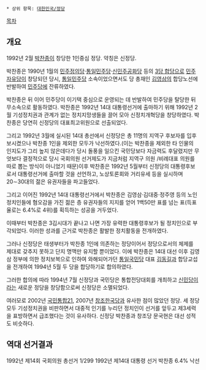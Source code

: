  * 상위 항목: [[대한민국/정당]]

[[목차]]

== 개요 ==
1992년 2월 [[박찬종]]이 창당한 1인중심 정당. 약칭은 신정당.

박찬종은 1990년 1월의 [[민주정의당]]·[[통일민주당]]·[[신민주공화당]] 등의 [[3당 합당]]으로 [[민주자유당]]이 창당되던 당시, [[통일민주당]] 소속이었으면서도 당 총재인 [[김영삼]]의 합당노선에 반발하여 [[꼬마민주당|민주당]]에 잔류하였다.

박찬종은 뒤 이어 민주당이 이기택 중심으로 운영되는 데 반발하여 민주당을 탈당한 뒤 무소속으로 활동하였다. 박찬종은 1992년 14대 대통령선거에 출마하기 위해 1992년 2월 기성정치권과 관계가 없는 정치지망생들을 끌어 모아 신정치개혁당을 창당하였다. 박찬종은 당연히 신정당의 대표최고위원으로 선출되었다.

그리고 1992년 3월에 실시된 14대 총선에서 신정당은 총 11명의 지역구 후보자를 입후보시켰으나 박찬종 1인을 제외한 모두가 낙선하였다.(이는 박찬종을 제외한 타 인물의 인지도가 그리 높지 않은데다가 당시 돌풍을 일으킨 국민당보다 자금력도 후달렸지만 무엇보다 결정적으로 당시 국회의원 선거제도가 지금처럼 지역구 의원 /비례대표 의원를 따로 뽑는 방식이 아니었기 때문)이후 박찬종은 1992년 5월부터 신정당의 대통령후보로서 대통령선거에 출마할 것을 선언하고, 노상토론회와 거리유세 등을 실시하며 20∼30대의 젊은 유권자들을 파고들었다.

그리고 이어진 1992년 14대 대통령선거에서 박찬종은 김영삼·김대중·정주영 등의 노인정치인들에 혐오감을 가진 젊은 층 유권자들의 지지를 얻어 1백50만 표를 넘는 표(득표율로는 6.4%로 4위)를 획득하는 성공을 거두었다.

이때부터 박찬종은 3김시대가 끝나고 나면 가장 유력한 대통령후보가 될 정치인으로 부각되었다. 이러한 성과를 근거로 박찬종은 활발한 정치활동을 전개하였다.

그러나 신정당은 태생부터가 박찬종 1인에 의존하는 정당이어서 정당으로서의 체제를 제대로 갖추지 못하고 단지 명맥만 유지할 뿐이었다. 이에 박찬종은 14대 대선 이후 김영삼 정부에 의한 정치보복으로 인하여 와해되어가던 [[통일국민당]] 대표 [[김동길]]과 합당교섭을 전개하여 1994년 5월 두 당을 합당하기로 합의하였다.

그러한 합의에 따라 1994년 7월 신정당과 국민당은 통합전당대회를 개최하고 [[신민당]]이라는 새로운 정당을 창당함으로써 신정당은 소멸되었다.

여러모로 2002년 [[국민통합21]], 2007년 [[창조한국당]]과 유사한 점이 많았던 정당. 세 정당 모두 기성정치권을 비판하면서 대중적 인기를 누리던 정치인이 선거를 앞두고 제3세력을 표방하면서 급조했다는 것이 유사하다. 신정당 박찬종과 창조당 문국현은 대선 성적도 비슷하다. 

== 역대 선거결과 ==
1992년 제14회 국회의원 총선거 1/299
1992년 제14대 대통령 선거 박찬종 6.4% 낙선
